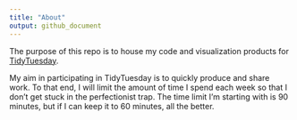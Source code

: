 ```yaml
---
title: "About"
output: github_document
---
```


The purpose of this repo is to house my code and visualization products for [TidyTuesday](https://github.com/rfordatascience/tidytuesday). 

My aim in participating in TidyTuesday is to quickly produce and share work. To that end, I will limit the amount of time I spend each week so that I don't get stuck in the perfectionist trap. The time limit I'm starting with is 90 minutes, but if I can keep it to 60 minutes, all the better.